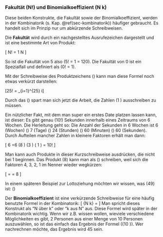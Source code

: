 ### Fakultät \(N!\) und Binomialkoeffizient \(N \choose k\) {#fakultaet}

Diese beiden Konstrukte, die Fakultät sowie der Binomialkoeffizient, werden in der Kombinatorik (s. Kap. \@ref(sec-kombinatorik)) häufiger gebraucht. Es handelt sich im Prinzip nur um abkürzende Schreibweisen.

Die **Fakultät** wird durch ein nachgestelltes Ausrufezeichen dargestellt und ist eine bestimmte Art von Produkt:

\[ N! = 1 \cdot 2 \cdot \ldots \cdot N \]

So ist die Fakultät von 5 also \(5! = 1\cdot 2\cdot 3\cdot 4\cdot 5 = 120\). Die Fakultät von 0 ist ein Spezialfall und definiert als \(0! = 1\).

Mit der Schreibweise des Produktzeichens \(\Pi\) kann man diese Formel noch etwas verkürzt darstellen:

\[25! = \Pi_{i=1}^{25} i\]

Durch das \(\Pi\) spart man sich jetzt die Arbeit, die Zahlen \(1 \cdot 2 \cdot \ldots \cdot 25\) ausschreiben zu müssen.

Ein nützlicher Fakt, mit dem man super ein erstes Date platzen lassen kann, ist dieser: Es gibt genau \(10!\) Sekunden innerhalb eines Zeitraums von 6 Wochen. Die Herleitung geht so: Die Anzahl der Sekunden in 6 Wochen ist 6 (Wochen) \(\cdot\) 7 (Tage) \(\cdot\) 24 (Stunden) \(\cdot\) 60 (Minuten) \(\cdot\) 60 (Sekunden). Durch Aufteilen mancher Zahlen in kleinere Faktoren erhält man dann:

\[ 6 \cdot 7 \cdot 24 \cdot 60 \cdot 60 =6\cdot 7 \cdot (8 \cdot 3) \cdot (3 \cdot 2 \cdot 10) \cdot ( 1 \cdot 3 \cdot 4 \cdot 5) = 10! \]

Man kann auch Produkte in dieser Kurzschreibweise ausdrücken, die nicht bei 1 beginnen. Das Produkt \(8\cdot 7\cdot 6\cdot 5\) kann man als \(\frac{8!}{4!}\) schreiben, weil sich die Faktoren 4, 3, 2, 1 im Nenner wieder wegkürzen:

\[ \frac{8!}{4!} = \frac{8\cdot 7\cdot 6\cdot 5\cdot 4\cdot 3\cdot 2\cdot 1}{4\cdot 3\cdot 2\cdot 1} = 8\cdot 7\cdot 6\cdot 5 \]

In einem späteren Beispiel zur Lottoziehung möchten wir wissen, was \(49\cdot 48\cdot 47\cdot 46\cdot 45\cdot 44\) ist: \(\frac{49!}{43!}\)

Der **Binomialkoeffizient** ist eine verkürzende Schreibweise für eine häufig benutzte Formel in der Kombinatorik:
\[ {N \choose k} = \frac{N!}{k!\cdot (N-k)!} \]
Man spricht dieses Konstrukt als "N über k" oder "k aus N" aus. Diese Formel wird später in der Kombinatorik wichtig. Wenn wir z.B. wissen wollen, wieviele verschiedene Möglichkeiten es gibt, 2 Personen aus einer Menge von 10 Personen auszuwählen, so ist das einfach das Ergebnis der Formel \({10 \choose 2}\). Wer nachrechnen möchte, das Ergebnis wird 45 sein.